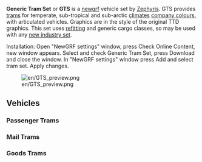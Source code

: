 {{en/Newgrf set|Name=Generic Tram Set
|Image=GTS preview.png
|Download=http://www.tt-forums.net/viewtopic.php?f=36&t=32441
|Discussion=http://www.tt-forums.net/viewtopic.php?f=36&t=32441
|Homepage=http://zephyrisopenttd.googlepages.com/
}}
'''Generic Tram Set''' or '''GTS''' is a [[Main/en/NewGRF|newgrf]] vehicle set by [[Archive/en/Zephyris|Zephyris]]. GTS provides [[Main/en/Tramways|trams]] for temperate, sub-tropical and sub-arctic [[Main/en/Climates|climate]]s [[Main/en/Company Colours|company colours]], with articulated vehicles. Graphics are in the style of the original TTD graphics. This set uses [[Main/en/Refit|refit]]ting and generic cargo classes, so may be used with any [[Main/en/NewGRF Industries|new industry set]].

Installation: Open "NewGRF settings" window, press Check Online Content, new window appears. Select and check Generic Tram Set, press Download and close the window. In "NewGRF settings" window press Add and select tram set. Apply changes.

[[File:en/GTS preview.png|center]]

==Vehicles==
===Passenger Trams===
{{en/RoadVehicle|name     = Balough Passenger Tram
  |img      = GenericTram-Balough Passenger Tram.png
  |price    = £4,510 ($9,020)
  |speed    = 40 km/h (25 mph)
  |annual   = £700 ($1,400)
  |designed = 1934
  |life     = 19
  |capacity = 35 passengers
}}
{{en/RoadVehicle|name     = SH Jubilee Passenger Tram
  |img      = GenericTram-SH Jubilee Passenger Tram.png
  |price    = £4,674 ($10,348)
  |speed    = 72 km/h (45 mph)
  |annual   = £762 ($1,524)
  |designed = 1957
  |life     = 19
  |capacity = 40 passengers
}}
{{en/RoadVehicle|name     = SH Royal Passenger Tram
  |img      = GenericTram-SH Royal Passenger Tram.png
  |price    = £6,888 ($13,776)
  |speed    = 80 km/h (50 mph)
  |annual   = £981 ($1,962)
  |designed = 1983
  |life     = 19
  |capacity = 90 passengers
}}
{{en/RoadVehicle|name     = Foster 3 Car Passenger Tram
  |img      = GenericTram-Foster 3 Car Passenger Tram.png
  |price    = £9,020 ($18,040)
  |speed    = 96 km/h (60 mph)
  |annual   = £1,050 ($2,100)
  |designed = 2010
  |life     = 19
  |capacity = 150 passengers
}}
{{en/RoadVehicle|name     = A2020 3 Car Passenger Tram
  |img      = GenericTram-A2020 3 Car Passenger Tram.png
  |price    = £9,389 ($18,778)
  |speed    = 96 km/h (60 mph)
  |annual   = £800 ($1,600)
  |designed = 2024
  |life     = 19
  |capacity = 150 passengers
}}
===Mail Trams===
{{en/RoadVehicle|name     = MPS Mail Tram
  |img      = GenericTram-MPS Mail Tram.png
  |price    = £4,469 ($8,938)
  |speed    = 40 km/h (25 mph)
  |annual   = £681 ($1,362)
  |designed = 1935
  |life     = 19
  |capacity = 27 bags of mail
}}
{{en/RoadVehicle|name     = SH 08 Mail Tram
  |img      = GenericTram-SH 08 Mail Tram.png
  |price    = £4,633 ($9,266)
  |speed    = 72 km/h (40 mph)
  |annual   = £787 ($1,574)
  |designed = 1975
  |life     = 19
  |capacity = 32 bags of mail
}}
{{en/RoadVehicle|name     = SH 2000 3 Car Mail Tram
  |img      = GenericTram-SH 2000 3 Car Mail Tram.png
  |price    = £7,749 ($15,498)
  |speed    = 80 km/h (50 mph)
  |annual   = £1,000 ($2,000)
  |designed = 2015
  |life     = 19
  |capacity = 123 bags of mail
}}
===Goods Trams===
{{en/RoadVehicle|name     = Balough Goods Tram
  |img      = GenericTram-Balough Goods Tram.png
  |price    = £4,592 ($9,184)
  |speed    = 40 km/h (25 mph)
  |annual   = £700 ($1,400)
  |designed = 1934
  |life     = 19
  |capacity = 19 crates of goods
}}
{{en/RoadVehicle|name     = Manley-Morel Goods Tram
  |img      = GenericTram-Manley-Morel Goods Tram.png
  |price    = £4,838 ($9,676)
  |speed    = 72 km/h (40 mph)
  |annual   = £812 ($1,624)
  |designed = 1974
  |life     = 19
  |capacity = 24 crates of goods
}}
{{en/RoadVehicle|name     = Floss 3 Car Goods Tram
  |img      = GenericTram-Floss 3 Car Goods Tram.png
  |price    = £7,790 ($15,580)
  |speed    = 80 km/h (50 mph)
  |annual   = £1,012 ($2,024)
  |designed = 2012
  |life     = 19
  |capacity = 84 crates of goods
}}
{{en/Feature|0.6}}